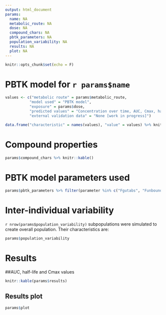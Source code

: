 ```yaml
---
output: html_document
params:
  name: NA
  metabolic_route: NA
  dose: NA
  compound_chars: NA
  pbtk_parameters: NA
  population_variability: NA
  results: NA
  plot: NA
---
```


```r
knitr::opts_chunk$set(echo = F)
```

# PBTK model for `r params$name`

```r
values <- c("metabolic route" = params$metabolic_route,
           "model used" = "PBTK model",
           "exposure" = params$dose,
           "predicted values" = "Concentration over time, AUC, Cmax, half-life",
           "external validation data" = "None [work in progress]") 

data.frame("characteristic" = names(values), "value" = values) %>% knitr::kable()
```

# Compound properties

```r
params$compound_chars %>% knitr::kable()
```

# PBTK model parameters used

```r
params$pbtk_parameters %>% filter(parameter %in% c("Fgutabs", "Funbound.plasma", "kgutabs", "Rblood2plasma")) %>% knitr::kable()
```

# Inter-individual variability
`r nrow(params$population_variability)` subpopulations were simulated to create overall population. Their characteristics are:

```r
params$population_variability
```

# Results

##AUC, half-life and Cmax values
```r
knitr::kable(params$results)
```

## Results plot
```r
params$plot
```




